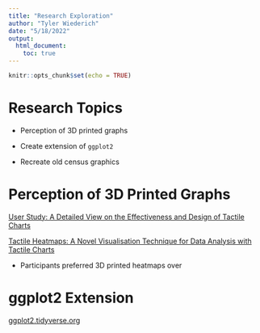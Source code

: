```yaml
---
title: "Research Exploration"
author: "Tyler Wiederich"
date: "5/18/2022"
output: 
  html_document:
    toc: true
---
```


```r
knitr::opts_chunk$set(echo = TRUE)
```

# Research Topics

- Perception of 3D printed graphs

- Create extension of `ggplot2`

- Recreate old census graphics

# Perception of 3D Printed Graphs

[User Study: A Detailed View on the Effectiveness and Design of Tactile Charts](https://link.springer.com/chapter/10.1007/978-3-030-29381-9_5)

[Tactile Heatmaps: A Novel Visualisation Technique for Data Analysis with Tactile Charts](https://dl.acm.org/doi/fullHtml/10.1145/3453892.3458045)

- Participants preferred 3D printed heatmaps over 

# ggplot2 Extension

[ggplot2.tidyverse.org](https://ggplot2.tidyverse.org/articles/extending-ggplot2.html)